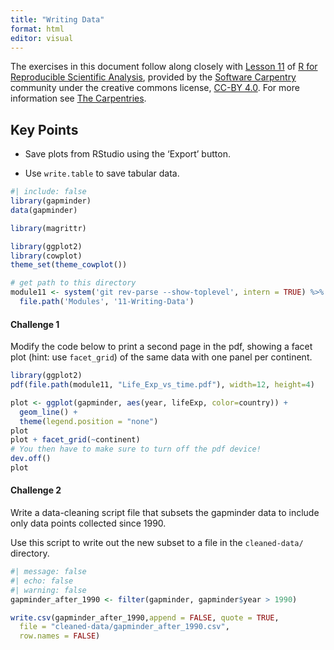 ```yaml
---
title: "Writing Data"
format: html
editor: visual
---
```


The exercises in this document follow along closely with [Lesson 11](https://swcarpentry.github.io/r-novice-gapminder/11-writing-data.html) of [R for Reproducible Scientific Analysis](https://swcarpentry.github.io/r-novice-gapminder/), provided by the [Software Carpentry](https://software-carpentry.org/) community under the creative commons license, [CC-BY 4.0](https://creativecommons.org/licenses/by/4.0/). For more information see [The Carpentries](https://carpentries.org/).

<!-- check that this works on Windows (may need to use Sys.info()['sysname']) -->

::: callout-tip
## Key Points

-   Save plots from RStudio using the 'Export' button.

-   Use `write.table` to save tabular data.
:::

```r
#| include: false
library(gapminder)
data(gapminder)

library(magrittr)

library(ggplot2)
library(cowplot)
theme_set(theme_cowplot())

# get path to this directory
module11 <- system('git rev-parse --show-toplevel', intern = TRUE) %>%
  file.path('Modules', '11-Writing-Data')
```

#### Challenge 1

Modify the code below to print a second page in the pdf, showing a facet plot (hint: use `facet_grid`) of the same data with one panel per continent.

<!-- Challenge 1 answer begin -->

```r
library(ggplot2)
pdf(file.path(module11, "Life_Exp_vs_time.pdf"), width=12, height=4)

plot <- ggplot(gapminder, aes(year, lifeExp, color=country)) +
  geom_line() +
  theme(legend.position = "none")
plot
plot + facet_grid(~continent)
# You then have to make sure to turn off the pdf device!
dev.off()
plot
```

<!-- Challenge 1 answer end -->

#### Challenge 2

Write a data-cleaning script file that subsets the gapminder data to include only data points collected since 1990.

Use this script to write out the new subset to a file in the `cleaned-data/` directory.

<!-- Challenge 2 answer begin -->

```r
#| message: false
#| echo: false
#| warning: false
gapminder_after_1990 <- filter(gapminder, gapminder$year > 1990)

write.csv(gapminder_after_1990,append = FALSE, quote = TRUE,
  file = "cleaned-data/gapminder_after_1990.csv",
  row.names = FALSE)
```

<!-- Challenge 2 answer end -->
